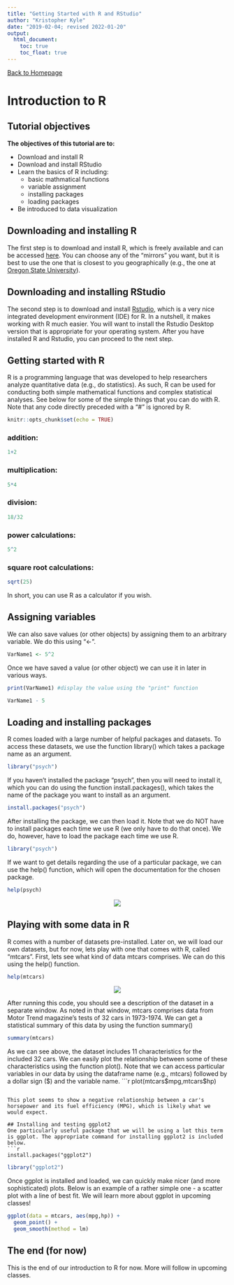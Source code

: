 ```yaml
---
title: "Getting Started with R and RStudio"
author: "Kristopher Kyle"
date: "2019-02-04; revised 2022-01-20"
output:
  html_document:
    toc: true
    toc_float: true
---
```

[Back to Homepage](https://kristopherkyle.github.io/IntroQuantALRM/)


# Introduction to R

## Tutorial objectives
**The objectives of this tutorial are to:**

- Download and install R
- Download and install RStudio
- Learn the basics of R including:
  - basic mathmatical functions
  - variable assignment
  - installing packages
  - loading packages
- Be introduced to data visualization

## Downloading and installing R 
The first step is to download and install R, which is freely available and can be accessed [here](https://cran.r-project.org/mirrors.html). You can choose any of the "mirrors" you want, but it is best to use the one that is closest to you geographically (e.g., the one at [Oregon State University](https://ftp.osuosl.org/pub/cran/)).

## Downloading and installing RStudio
The second step is to download and install [Rstudio](https://rstudio.com/products/rstudio/), which is a very nice integrated development environment (IDE) for R. In a nutshell, it makes working with R much easier. You will want to install the Rstudio Desktop version that is appropriate for your operating system. After you have installed R and Rstudio, you can proceed to the next step.

## Getting started with R
R is a programming language that was developed to help researchers analyze quantitative data (e.g., do statistics).
As such, R can be used for conducting both simple mathematical functions and complex statistical analyses. See below for some of the simple things that you can do with R. Note that any code directly preceded with a "#" is ignored by R.

```r
knitr::opts_chunk$set(echo = TRUE)
```

### addition:
```r
1+2
```

### multiplication:
```r
5*4
```

### division:
```r
18/32
```

### power calculations:
```r
5^2
```

### square root calculations:
```r
sqrt(25)
```

In short, you can use R as a calculator if you wish.

## Assigning variables
We can also save values (or other objects) by assigning them to an arbitrary variable. We do this using "<-".
```r
VarName1 <- 5^2
```
Once we have saved a value (or other object) we can use it in later in various ways.
```r
print(VarName1) #display the value using the "print" function
```
```r
VarName1 - 5
```
## Loading and installing packages
R comes loaded with a large number of helpful packages and datasets. To access these datasets, we use the function library() which takes a package name as an argument.
```r
library("psych")
```
If you haven't installed the package "psych", then you will need to install it, which you can do using the function install.packages(), which takes the name of the package you want to install as an argument.
```r
install.packages("psych")
```
After installing the package, we can then load it. Note that we do NOT have to install packages each time we use R (we only have to do that once). We do, however, have to load the package each time we use R.
```r
library("psych")
```
If we want to get details regarding the use of a particular package, we can use the help() function, which will open the documentation for the chosen package.
```r
help(psych)
```
<center>
![](https://github.com/kristopherkyle/SLS-670/blob/master/docs/psych_help_example.png?raw=true)
</center>


## Playing with some data in R
R comes with a number of datasets pre-installed. Later on, we will load our own datasets, but for now, lets play with one that comes with R, called "mtcars". First, lets see what kind of data mtcars comprises. We can do this using the help() function.
```r
help(mtcars)
```
<center>
![](https://github.com/kristopherkyle/SLS-670/blob/master/docs/mtcars_example.png?raw=true)
</center>

After running this code, you should see a description of the dataset in a separate window. As noted in that window, mtcars comprises data from Motor Trend magazine's tests of 32 cars in 1973-1974. We can get a statistical summary of this data by using the function summary()
```r
summary(mtcars)
```
As we can see above, the dataset includes 11 characteristics for the included 32 cars. We can easily plot the relationship between some of these characteristics using the function plot(). Note that we can access particular variables in our data by using the dataframe name (e.g., mtcars) followed by a dollar sign ($) and the variable name.
```r
plot(mtcars$mpg,mtcars$hp)
```

This plot seems to show a negative relationship between a car's horsepower and its fuel efficiency (MPG), which is likely what we would expect.

## Installing and testing ggplot2
One particularly useful package that we will be using a lot this term is ggplot. The appropriate command for installing ggplot2 is included below.
```r
install.packages("ggplot2")
```
```r
library("ggplot2")
```
Once ggplot is installed and loaded, we can quickly make nicer (and more sophisticated) plots. Below is an example of a rather simple one - a scatter plot with a line of best fit. We will learn more about ggplot in upcoming classes!
```r
ggplot(data = mtcars, aes(mpg,hp)) +
  geom_point() +
  geom_smooth(method = lm)
```

## The end (for now)
This is the end of our introduction to R for now. More will follow in upcoming classes.